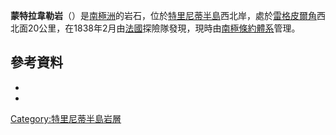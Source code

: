 {{coord|63|9|S|58|2|W|source:GNIS|display=title}}

'''蒙特拉韋勒岩'''（{{lang-en|Montravel Rock}}）是[[南極洲|南極洲]]的岩石，位於[[特里尼蒂半島|特里尼蒂半島]]西北岸，處於[[雷格皮爾角|雷格皮爾角]]西北面20公里，在1838年2月由[[法國|法國]]探險隊發現，現時由[[南極條約體系|南極條約體系]]管理。

==參考資料==
*{{cite gnis | type = antarid | id = 10183| name = Montravel Rock | accessdate = 2013-11-01}}
*{{usgs-gazetteer|id=10183}}

{{DEFAULTSORT:Montravel Rock}}
[[Category:特里尼蒂半島岩層|Category:特里尼蒂半島岩層]]


{{TrinityPeninsula-geo-stub}}
